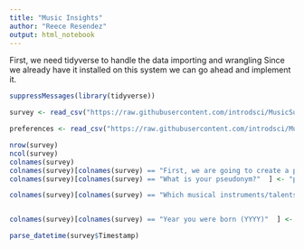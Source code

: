 ```yaml
---
title: "Music Insights"
author: "Reece Resendez"
output: html_notebook
---
```


First, we need tidyverse to handle the data importing and wrangling
Since we already have it installed on this system we can go ahead and implement it.

```r

suppressMessages(library(tidyverse))

survey <- read_csv("https://raw.githubusercontent.com/introdsci/MusicSurvey/master/music-survey.csv")

preferences <- read_csv("https://raw.githubusercontent.com/introdsci/MusicSurvey/master/preferences-survey.csv")

nrow(survey)
ncol(survey)
colnames(survey)
colnames(survey)[colnames(survey) == "First, we are going to create a pseudonym for you to keep this survey anonymous (more or less). Which pseudonym generator would you prefer?"] <- "Generator_name"
colnames(survey)[colnames(survey) == "What is your pseudonym?"  ] <- "pseudonym"

colnames(survey)[colnames(survey) == "Which musical instruments/talents do you play? (Select all that apply)" ] <- "Instrument_pref"


colnames(survey)[colnames(survey) == "Year you were born (YYYY)"  ] <- "YOB"

parse_datetime(survey$Timestamp)




```

